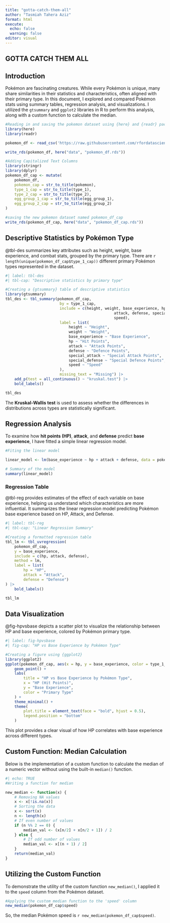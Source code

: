 ```yaml
---
title: "gotta-catch-them-all"
author: "Tasmiah Tahera Aziz"
format: html
execute: 
  echo: false
  warning: false
editor: visual
---
```


## GOTTA CATCH THEM ALL

## Introduction

Pokémon are fascinating creatures. While every Pokémon is unique, many share similarities in their statistics and characteristics, often aligned with their primary type. In this document, I explored and compared Pokémon stats using summary tables, regression analysis, and visualizations. I utilized the `gtsummary` and `ggplot2` libraries in R to perform this analysis, along with a custom function to calculate the median.

```r

#Reading in and saving the pokemon dataset using {here} and {readr} package
library(here)
library(readr)

pokemon_df <- read_csv('https://raw.githubusercontent.com/rfordatascience/tidytuesday/refs/heads/main/data/2025/2025-04-01/pokemon_df.csv')

write_rds(pokemon_df, here("data", "pokemon_df.rds"))

#Adding Capitalized Text Columns
library(stringr)
library(dplyr)
pokemon_df_cap <- mutate(
	pokemon_df,
	pokemon_cap = str_to_title(pokemon),
	type_1_cap = str_to_title(type_1),
	type_2_cap = str_to_title(type_2),
	egg_group_1_cap = str_to_title(egg_group_1),
	egg_group_2_cap = str_to_title(egg_group_2)
)

#saving the new pokemon dataset named pokemon_df_cap
write_rds(pokemon_df_cap, here("data", "pokemon_df_cap.rds"))


```

## Descriptive Statistics by Pokémon Type

@tbl-des summarizes key attributes such as height, weight, base experience, and combat stats, grouped by the primary type. There are `r length(unique(pokemon_df_cap$type_1_cap))` different primary Pokémon types represented in the dataset.

```r
#| label: tbl-des
#| tbl-cap: "Descriptive statistics by primary type"

#Creating a {gtsummary} table of descriptive statistics
library(gtsummary)
tbl_des <- tbl_summary(pokemon_df_cap,
						by = type_1_cap,
						include = c(height, weight, base_experience, hp,
												attack, defense, special_attack, special_defense,
												speed),
						label = list(
							height ~ "Height",
							weight ~ "Weight",
							base_experience ~ "Base Experience",
							hp ~ "Hit Points",
							attack ~ "Attack Points",
							defense ~ "Defence Points",
							special_attack ~ "Special Attack Points",
							special_defense ~ "Special Defence Points",
							speed ~ "Speed"
						),
						missing_text = "Missing") |>
	add_p(test = all_continuous() ~ "kruskal.test") |>
	bold_labels()

tbl_des
```

The **Kruskal-Wallis test** is used to assess whether the differences in distributions across types are statistically significant.

## Regression Analysis

To examine how **hit points (HP)**, **attack**, and **defense** predict **base experience**, I have fitted a simple linear regression model.

```r
#Fiting the linear model

linear_model <- lm(base_experience ~ hp + attack + defense, data = pokemon_df_cap)

# Summary of the model
summary(linear_model)
```

### Regression Table

@tbl-reg provides estimates of the effect of each variable on base experience, helping us understand which characteristics are more influential. It summarizes the linear regression model predicting Pokémon base experience based on HP, Attack, and Defense.

```r
#| label: tbl-reg
#| tbl-cap: "Linear Regression Summary"

#Creating a formatted regression table
tbl_lm <- tbl_uvregression(
	pokemon_df_cap,
	y = base_experience,
	include = c(hp, attack, defense),
	method = lm,
	label = list(
		hp = "HP",
		attack = "Attack",
		defense = "Defense")
) |>
	bold_labels()

tbl_lm
```

## Data Visualization

@fig-hpvsbase depicts a scatter plot to visualize the relationship between HP and base experience, colored by Pokémon primary type.

```r
#| label: fig-hpvsbase
#| fig-cap: "HP vs Base Experience by Pokémon Type"

#Creating a figure using {ggplot2}
library(ggplot2)
ggplot(pokemon_df_cap, aes(x = hp, y = base_experience, color = type_1_cap)) +
	geom_point() +
	labs(
		title = "HP vs Base Experience by Pokémon Type",
		x = "HP (Hit Points)",
		y = "Base Experience",
		color = "Primary Type"
	) +
	theme_minimal() +
	theme(
		plot.title = element_text(face = "bold", hjust = 0.5),
		legend.position = "bottom"
	)
```

This plot provides a clear visual of how HP correlates with base experience across different types.

## Custom Function: Median Calculation

Below is the implementation of a custom function to calculate the median of a numeric vector without using the built-in `median()` function.

```r
#| echo: TRUE
#Writing a function for median

new_median <- function(x) {
	# Removing NA values
	x <- x[!is.na(x)]
	# Sorting the data
	x <- sort(x)
	n <- length(x)
	# If even number of values
	if (n %% 2 == 0) {
		median_val <- (x[n/2] + x[n/2 + 1]) / 2
	} else {
		# If odd number of values
		median_val <- x[(n + 1) / 2]
	}
	return(median_val)
}

```

## Utilizing the Custom Function

To demonstrate the utility of the custom function `new_median()`, I applied it to the `speed` column from the Pokémon dataset.

```r
#Applying the custom median function to the 'speed' column
new_median(pokemon_df_cap$speed)
```

So, the median Pokémon speed is `r new_median(pokemon_df_cap$speed)`.
